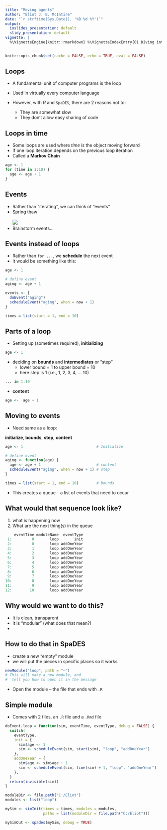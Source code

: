 ```yaml
---
title: "Moving agents"
author: "Eliot J. B. McIntire"
date: "`r strftime(Sys.Date(), '%B %d %Y')`"
output:
  ioslides_presentation: default
  slidy_presentation: default
vignette: |
  %\VignetteEngine{knitr::rmarkdown} %\VignetteIndexEntry{01 Diving into SpaDES} %\VignetteDepends{SpaDES.core, SpaDES.tools} %\VignetteKeyword{discrete event simulation, spatial simulation models, workshops} %\VignetteEncoding{UTF-8}
---
```


```r
knitr::opts_chunk$set(cache = FALSE, echo = TRUE, eval = FALSE)
```

## Loops

- A fundamental unit of computer programs is the loop
- Used in virtually every computer language
- However, with *R* and `SpaDES`, there are 2 reasons not to:

    - They are somewhat slow
    - They don't allow easy sharing of code
  
## Loops in time

- Some loops are used where *time* is the object moving forward
- If one loop iteration depends on the previous loop iteration 
- Called a **Markov Chain**

```r
age <- 1
for (time in 1:10) {
  age <- age + 1
}
```

## Events

- Rather than "iterating", we can think of "events"
- Spring thaw  
<br>
![](http://www.premier-roofing.com/wp-content/uploads/2014/03/stock-footage-spring-thaw-time-lapse.jpg)
- Brainstorm events...

## Events instead of loops

- Rather than `for ...`, we **schedule** the next event
- It would be something like this:

```r
age <- 1

# define event
aging <- age + 1

events <- {
  doEvent("aging")
  scheduleEvent("aging", when = now + 1)
}

times = list(start = 1, end = 10) 
```


## Parts of a loop

- Setting up (sometimes required), **initializing**
```r
age <- 1
```

- deciding on **bounds** and **intermediates** or "step"
    - lower bound = 1 to upper bound = 10
    - here step is 1 (i.e., 1, 2, 3, 4, ... 10)

```r
... in 1:10
```

- **content**
```r
age <-  age + 1
```

## Moving to events

- Need same as a loop: 

**initialize**, **bounds**, **step**, **content**

```r
age <- 1                                 # Initialize

# define event
aging <- function(age) {
  age <- age + 1                         # content
  scheduleEvent("aging", when = now + 1) # step
}

times = list(start = 1, end = 10)        # bounds

```

- This creates a queue -- a list of events that need to occur

## What would that sequence look like?

1. what is happening now
2. What are the next thing(s) in the queue

```r
    eventTime moduleName  eventType
 1:         0       loop       init
 2:         0       loop addOneYear
 3:         1       loop addOneYear
 4:         2       loop addOneYear
 5:         3       loop addOneYear
 6:         4       loop addOneYear
 7:         5       loop addOneYear
 8:         6       loop addOneYear
 9:         7       loop addOneYear
10:         8       loop addOneYear
11:         9       loop addOneYear
12:        10       loop addOneYear 
```

## Why would we want to do this?

- It is clean, transparent
- It is "modular" (what does that mean?)
- 


## How to do that in SpaDES

- create a new "empty" module
- we will put the pieces in specific places so it works

```r
newModule("loop", path = "~")
# This will make a new module, and 
#  tell you how to open it in the message 
```

- Open the module -- the file that ends with `.R`

## Simple module

- Comes with 2 files, an `.R` file and a `.Rmd` file

```r
doEvent.loop = function(sim, eventTime, eventType, debug = FALSE) {
  switch(
    eventType,
    init = {
      sim$age <- 1
      sim <- scheduleEvent(sim, start(sim), "loop", "addOneYear")
    },
    addOneYear = {
      sim$age <- sim$age + 1
      sim <- scheduleEvent(sim, time(sim) + 1, "loop", "addOneYear")
    },
  )
  return(invisible(sim))
}

moduleDir <- file.path("C:/Eliot")
modules <- list("loop")

mySim <- simInit(times = times, modules = modules,
                 paths = list(moduleDir = file.path("C:/Eliot")))

mySimOut <- spades(mySim, debug = TRUE)

```

```r
```
